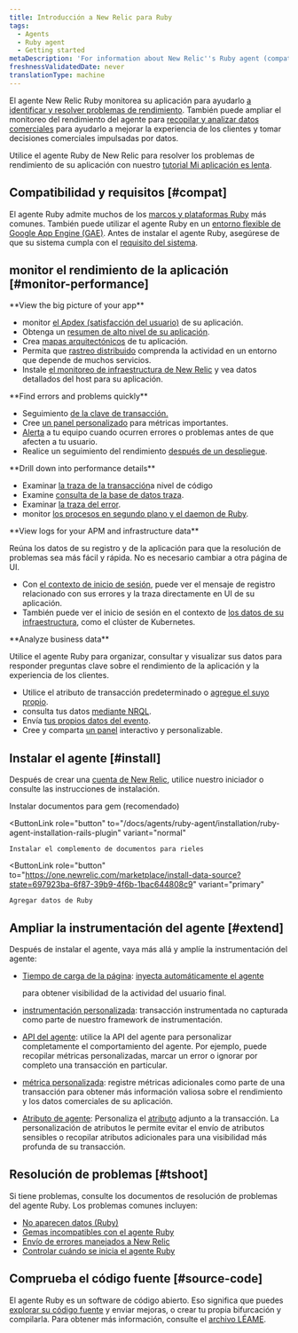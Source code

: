 ```yaml
---
title: Introducción a New Relic para Ruby
tags:
  - Agents
  - Ruby agent
  - Getting started
metaDescription: 'For information about New Relic''s Ruby agent (compatibility requirements, installation, configuration, troubleshooting), start here.'
freshnessValidatedDate: never
translationType: machine
---
```


El agente New Relic Ruby monitorea su aplicación para ayudarlo [a identificar y resolver problemas de rendimiento](#monitor-performance). También puede ampliar el monitoreo del rendimiento del agente para [recopilar y analizar datos comerciales](#business-data) para ayudarlo a mejorar la experiencia de los clientes y tomar decisiones comerciales impulsadas por datos.

Utilice el agente Ruby de New Relic para resolver los problemas de rendimiento de su aplicación con nuestro [tutorial Mi aplicación es lenta](/docs/journey-app-slow/root-causes/).

## Compatibilidad y requisitos [#compat]

El agente Ruby admite muchos de los [marcos y plataformas Ruby](/docs/agents/ruby-agent/getting-started/supported-frameworks) más comunes. También puede utilizar el agente Ruby en un [entorno flexible de Google App Engine (GAE)](/docs/agents/ruby-agent/installation/install-new-relic-ruby-agent-gae-flexible-environment). Antes de instalar el agente Ruby, asegúrese de que su sistema cumpla con el [requisito del sistema](/docs/agents/ruby-agent/getting-started/ruby-agent-requirements-supported-frameworks/).

## monitor el rendimiento de la aplicación [#monitor-performance]

<DNT>
  **View the big picture of your app**
</DNT>

* monitor [el Apdex (satisfacción del usuario)](/docs/apm/new-relic-apm/apdex/apdex-measuring-user-satisfaction) de su aplicación.
* Obtenga un [resumen de alto nivel de su aplicación](/docs/apm/applications-menu/monitoring/apm-overview-page).
* Crea [mapas arquitectónicos](/docs/data-analysis/user-interface-functions/view-your-data/service-maps-visualize-monitor-apps-entire-architecture) de tu aplicación.
* Permita que [rastreo distribuido](/docs/apm/agents/ruby-agent/configuration/distributed-tracing-ruby-agent) comprenda la actividad en un entorno que depende de muchos servicios.
* Instale [el monitoreo de infraestructura de New Relic](/docs/infrastructure) y vea datos detallados del host para su aplicación.

<DNT>
  **Find errors and problems quickly**
</DNT>

* Seguimiento [de la clave de transacción.](/docs/apm/transactions/key-transactions/key-transactions-tracking-important-transactions-or-events)
* Cree [un panel personalizado](/docs/insights/use-insights-ui/advanced-ui-tasks/add-edit-copy-insights-dashboards) para métricas importantes.
* [Alerta](/docs/alerts/alert-policies/understanding-alert-policies/alerting-new-relic) a tu equipo cuando ocurren errores o problemas antes de que afecten a tu usuario.
* Realice un seguimiento del rendimiento [después de un despliegue](/docs/agents/ruby-agent/features/recording-deployments-ruby-agent).

<DNT>
  **Drill down into performance details**
</DNT>

* Examinar [la traza de la transacción](/docs/apm/transactions/transaction-traces/transaction-traces)a nivel de código
* Examine [consulta de la base de datos traza](/docs/apm/transactions/transaction-traces/sql-statements).
* Examinar [la traza del error](/docs/apm/applications-menu/events/viewing-apm-errors-error-traces).
* monitor [los procesos en segundo plano y el daemon de Ruby](/docs/agents/ruby-agent/background-jobs/monitoring-ruby-background-processes-daemons).

<DNT>
  **View logs for your APM and infrastructure data**
</DNT>

Reúna los datos de su registro y de la aplicación para que la resolución de problemas sea más fácil y rápida. No es necesario cambiar a otra página de UI.

* Con [el contexto de inicio de sesión](/docs/logs/logs-context/configure-logs-context-ruby/), puede ver el mensaje de registro relacionado con sus errores y la traza directamente en UI de su aplicación.
* También puede ver el inicio de sesión en el contexto de [los datos de su infraestructura](/docs/logs/forward-logs/forward-your-logs-using-infrastructure-agent/), como el clúster de Kubernetes.

<DNT>
  **Analyze business data**
</DNT>

Utilice el agente Ruby para organizar, consultar y visualizar sus datos para responder preguntas clave sobre el rendimiento de la aplicación y la experiencia de los clientes.

* Utilice el atributo de transacción predeterminado o [agregue el suyo propio](/docs/using-new-relic/data/customize-data/collect-custom-attributes).
* consulta tus datos [mediante NRQL](/docs/query-your-data/nrql-new-relic-query-language/get-started/introduction-nrql-new-relics-query-language).
* Envía [tus propios datos del evento](/docs/apm/new-relic-apm/getting-started/introduction-apm).
* Cree y comparta [un panel](/docs/query-your-data/explore-query-data/dashboards/introduction-new-relic-one-dashboards) interactivo y personalizable.

## Instalar el agente [#install]

Después de crear una [cuenta de New Relic](https://newrelic.com/signup), utilice nuestro iniciador o consulte las instrucciones de instalación.

<ButtonGroup>
  <ButtonLink
    role="button"
    to="/docs/agents/ruby-agent/installation/install-new-relic-ruby-agent"
    variant="normal"
  >
    Instalar documentos para gem (recomendado)
  </ButtonLink>

  <ButtonLink
    role="button"
    to="/docs/agents/ruby-agent/installation/ruby-agent-installation-rails-plugin"
    variant="normal"
  >
    Instalar el complemento de documentos para rieles
  </ButtonLink>

  <ButtonLink
    role="button"
    to="https://one.newrelic.com/marketplace/install-data-source?state=697923ba-6f87-39b9-4f6b-1bac644808c9"
    variant="primary"
  >
    Agregar datos de Ruby
  </ButtonLink>
</ButtonGroup>

## Ampliar la instrumentación del agente [#extend]

Después de instalar el agente, vaya más allá y amplíe la instrumentación del agente:

* [Tiempo de carga de la página](/docs/agents/ruby-agent/features/page-load-timing-ruby): [inyecta automáticamente el agente ](/docs/browser/new-relic-browser/getting-started/new-relic-browser)

  <InlinePopover type="browser">[](/docs/browser/new-relic-browser/getting-started/new-relic-browser)</InlinePopover>

  para obtener visibilidad de la actividad del usuario final.

* [instrumentación personalizada](/docs/agents/ruby-agent/features/ruby-custom-instrumentation): transacción instrumentada no capturada como parte de nuestro framework de instrumentación.

* [API del agente](/docs/agents/ruby-agent/customization/ruby-agent-api-guide): utilice la API del agente para personalizar completamente el comportamiento del agente. Por ejemplo, puede recopilar métricas personalizadas, marcar un error o ignorar por completo una transacción en particular.

* [métrica personalizada](/docs/agents/ruby-agent/features/ruby-custom-metrics): registre métricas adicionales como parte de una transacción para obtener más información valiosa sobre el rendimiento y los datos comerciales de su aplicación.

* [Atributo de agente](/docs/agents/ruby-agent/attributes/ruby-agent-attributes): Personaliza el [atributo](/docs/agents/manage-apm-agents/agent-metrics/agent-attributes) adjunto a la transacción. La personalización de atributos le permite evitar el envío de atributos sensibles o recopilar atributos adicionales para una visibilidad más profunda de su transacción.

## Resolución de problemas [#tshoot]

Si tiene problemas, consulte los documentos de resolución de problemas del agente Ruby. Los problemas comunes incluyen:

* [No aparecen datos (Ruby)](/docs/agents/ruby-agent/troubleshooting/no-data-appears-ruby)
* [Gemas incompatibles con el agente Ruby](/docs/agents/ruby-agent/troubleshooting/incompatible-gems)
* [Envío de errores manejados a New Relic](/docs/agents/ruby-agent/troubleshooting/sending-new-relic-handled-errors)
* [Controlar cuándo se inicia el agente Ruby](/docs/agents/ruby-agent/troubleshooting/controlling-when-ruby-agent-starts)

## Comprueba el código fuente [#source-code]

El agente Ruby es un software de código abierto. Eso significa que puedes [explorar su código fuente](https://github.com/newrelic/newrelic-ruby-agent) y enviar mejoras, o crear tu propia bifurcación y compilarla. Para obtener más información, consulte el [archivo LÉAME](https://github.com/newrelic/newrelic-ruby-agent/blob/main/README.md).